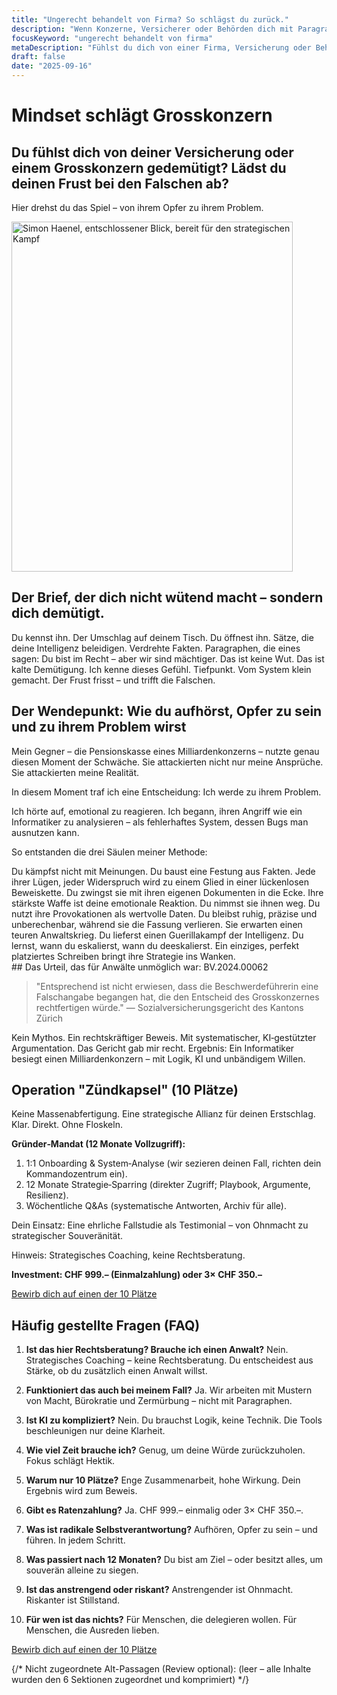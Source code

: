 ```yaml
---
title: "Ungerecht behandelt von Firma? So schlägst du zurück."
description: "Wenn Konzerne, Versicherer oder Behörden dich mit Paragraphen zermürben, ist das keine juristische Debatte. Es ist ein Angriff auf deine Intelligenz. Zeit, zurückzuschlagen."
focusKeyword: "ungerecht behandelt von firma"
metaDescription: "Fühlst du dich von einer Firma, Versicherung oder Behörde ungerecht behandelt und erniedrigt? Ich habe als Laie einen Grosskonzern besiegt. Hier ist die Methode, um die Kontrolle zurückzugewinnen."
draft: false
date: "2025-09-16"
---
```


<SectionWrapper variant="hero">
<div>
  <h1>Mindset schlägt Grosskonzern</h1>
  <h2>Du fühlst dich von deiner Versicherung oder einem Grosskonzern gedemütigt? Lädst du deinen Frust bei den Falschen ab?</h2>
  <p class="mt-2">Hier drehst du das Spiel – von ihrem Opfer zu ihrem Problem.</p>
</div>
<div>
  <img 
    src="/assets/images/startseite-index/simon_haenel_entschlossen.webp" 
    alt="Simon Haenel, entschlossener Blick, bereit für den strategischen Kampf" 
    width="450" 
    height="560" 
    decoding="async" 
    fetchpriority="high"
    class="img-frame"
  />
</div>
</SectionWrapper>

<SectionWrapper variant="content">

## Der Brief, der dich nicht wütend macht – sondern dich demütigt.

Du kennst ihn. Der Umschlag auf deinem Tisch.
Du öffnest ihn. Sätze, die deine Intelligenz beleidigen. Verdrehte Fakten. Paragraphen, die eines sagen: Du bist im Recht – aber wir sind mächtiger.
Das ist keine Wut. Das ist kalte Demütigung.
Ich kenne dieses Gefühl. Tiefpunkt. Vom System klein gemacht. Der Frust frisst – und trifft die Falschen.

</SectionWrapper>

<SectionWrapper variant="story">

## Der Wendepunkt: Wie du aufhörst, Opfer zu sein und zu ihrem Problem wirst

Mein Gegner – die Pensionskasse eines Milliardenkonzerns – nutzte genau diesen Moment der Schwäche.
Sie attackierten nicht nur meine Ansprüche. Sie attackierten meine Realität.

In diesem Moment traf ich eine Entscheidung: Ich werde zu ihrem Problem.

Ich hörte auf, emotional zu reagieren. Ich begann, ihren Angriff wie ein Informatiker zu analysieren – als fehlerhaftes System, dessen Bugs man ausnutzen kann.

So entstanden die drei Säulen meiner Methode:

<div class="grid grid-cols-1 md:grid-cols-3 gap-8">
  <Card title="Die unanfechtbare Beweiskette">
  Du kämpfst nicht mit Meinungen. Du baust eine Festung aus Fakten.
  Jede ihrer Lügen, jeder Widerspruch wird zu einem Glied in einer lückenlosen Beweiskette.
  Du zwingst sie mit ihren eigenen Dokumenten in die Ecke.
  </Card>
  <Card title="Radikale Selbstverantwortung">
  Ihre stärkste Waffe ist deine emotionale Reaktion. Du nimmst sie ihnen weg.
  Du nutzt ihre Provokationen als wertvolle Daten.
  Du bleibst ruhig, präzise und unberechenbar, während sie die Fassung verlieren.
  </Card>
  <Card title="Strategische Resilienz">
  Sie erwarten einen teuren Anwaltskrieg. Du lieferst einen Guerillakampf der Intelligenz.
  Du lernst, wann du eskalierst, wann du deeskalierst.
  Ein einziges, perfekt platziertes Schreiben bringt ihre Strategie ins Wanken.
  </Card>
</div>

</SectionWrapper>

<SectionWrapper variant="proof">
## Das Urteil, das für Anwälte unmöglich war: BV.2024.00062

> "Entsprechend ist nicht erwiesen, dass die Beschwerdeführerin eine Falschangabe begangen hat, die den Entscheid des Grosskonzernes rechtfertigen würde." — Sozialversicherungsgericht des Kantons Zürich

Kein Mythos. Ein rechtskräftiger Beweis.
Mit systematischer, KI‑gestützter Argumentation. Das Gericht gab mir recht.
Ergebnis: Ein Informatiker besiegt einen Milliardenkonzern – mit Logik, KI und unbändigem Willen.

</SectionWrapper>

<SectionWrapper variant="accent">

## Operation "Zündkapsel" (10 Plätze)

Keine Massenabfertigung. Eine strategische Allianz für deinen Erstschlag.
Klar. Direkt. Ohne Floskeln.

**Gründer‑Mandat (12 Monate Vollzugriff):**
1) 1:1 Onboarding & System‑Analyse (wir sezieren deinen Fall, richten dein Kommandozentrum ein).
2) 12 Monate Strategie‑Sparring (direkter Zugriff; Playbook, Argumente, Resilienz).
3) Wöchentliche Q&As (systematische Antworten, Archiv für alle).

Dein Einsatz: Eine ehrliche Fallstudie als Testimonial – von Ohnmacht zu strategischer Souveränität.

Hinweis: Strategisches Coaching, keine Rechtsberatung.

**Investment: CHF 999.– (Einmalzahlung) oder 3× CHF 350.–**

<a href="/bewerbung" class="btn-primary mt-6">Bewirb dich auf einen der 10 Plätze</a>

</SectionWrapper>

<SectionWrapper variant="content">

## Häufig gestellte Fragen (FAQ)

1. **Ist das hier Rechtsberatung? Brauche ich einen Anwalt?**
  Nein. Strategisches Coaching – keine Rechtsberatung.
  Du entscheidest aus Stärke, ob du zusätzlich einen Anwalt willst.

2. **Funktioniert das auch bei meinem Fall?**
  Ja. Wir arbeiten mit Mustern von Macht, Bürokratie und Zermürbung – nicht mit Paragraphen.

3. **Ist KI zu kompliziert?**
  Nein. Du brauchst Logik, keine Technik.
  Die Tools beschleunigen nur deine Klarheit.

4. **Wie viel Zeit brauche ich?**
  Genug, um deine Würde zurückzuholen. Fokus schlägt Hektik.

5. **Warum nur 10 Plätze?**
  Enge Zusammenarbeit, hohe Wirkung. Dein Ergebnis wird zum Beweis.

6. **Gibt es Ratenzahlung?**
  Ja. CHF 999.– einmalig oder 3× CHF 350.–.

7. **Was ist radikale Selbstverantwortung?**
  Aufhören, Opfer zu sein – und führen. In jedem Schritt.

8. **Was passiert nach 12 Monaten?**
  Du bist am Ziel – oder besitzt alles, um souverän alleine zu siegen.

9. **Ist das anstrengend oder riskant?**
  Anstrengender ist Ohnmacht. Riskanter ist Stillstand.

10. **Für wen ist das nichts?**
  Für Menschen, die delegieren wollen. Für Menschen, die Ausreden lieben.

<a href="/bewerbung" class="btn-primary mt-6">Bewirb dich auf einen der 10 Plätze</a>

</SectionWrapper>

{/* Nicht zugeordnete Alt-Passagen (Review optional):
  (leer – alle Inhalte wurden den 6 Sektionen zugeordnet und komprimiert)
*/}
